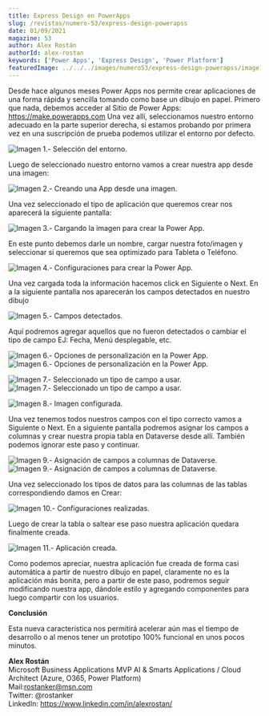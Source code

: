 ```yaml
---
title: Express Design en PowerApps
slug: /revistas/numero-53/express-design-powerapss
date: 01/09/2021
magazine: 53
author: Alex Rostán
authorId: alex-rostan
keywords: ['Power Apps', 'Express Design', 'Power Platform']
featuredImage: ../../../images/numero53/express-design-powerapss/image1.png
---
```


Desde hace algunos meses Power Apps nos permite crear aplicaciones de
una forma rápida y sencilla tomando como base un dibujo en papel.
Primero que nada, debemos acceder al Sitio de Power Apps:
<https://make.powerapps.com> Una vez allí, seleccionamos nuestro entorno
adecuado en la parte superior derecha, si estamos probando por primera
vez en una suscripción de prueba podemos utilizar el entorno por
defecto.

![Imagen 1.- Selección del entorno.](../../../images/numero53/express-design-powerapss/image1.png)



Luego de seleccionado nuestro entorno vamos a crear nuestra app desde
una imagen:

![Imagen 2.- Creando una App desde una imagen.](../../../images/numero53/express-design-powerapss/image2.png)



Una vez seleccionado el tipo de aplicación que queremos crear nos
aparecerá la siguiente pantalla:

![Imagen 3.- Cargando la imagen para crear la Power App.](../../../images/numero53/express-design-powerapss/image3.png)



En este punto debemos darle un nombre, cargar nuestra foto/imagen y
seleccionar si queremos que sea optimizado para Tableta o Teléfono.

![Imagen 4.- Configuraciones para crear la Power App.](../../../images/numero53/express-design-powerapss/image4.png)


Una vez cargada toda la información hacemos click en Siguiente o Next.
En a la siguiente pantalla nos aparecerán los campos detectados en
nuestro dibujo

![Imagen 5.- Campos detectados.](../../../images/numero53/express-design-powerapss/image5.png)



Aquí podremos agregar aquellos que no fueron detectados o cambiar el
tipo de campo EJ: Fecha, Menú desplegable, etc.

![Imagen 6.- Opciones de personalización en la Power App.](../../../images/numero53/express-design-powerapss/image6.png)
![Imagen 6.- Opciones de personalización en la Power App.](../../../images/numero53/express-design-powerapss/image7.png)


![Imagen 7.- Seleccionado un tipo de campo a usar.](../../../images/numero53/express-design-powerapss/image8.png)
![Imagen 7.- Seleccionado un tipo de campo a usar.](../../../images/numero53/express-design-powerapss/image9.png)


![Imagen 8.- Imagen configurada.](../../../images/numero53/express-design-powerapss/image10.png)


Una vez tenemos todos nuestros campos con el tipo correcto vamos a
Siguiente o Next. En a siguiente pantalla podremos asignar los campos a
columnas y crear nuestra propia tabla en Dataverse desde allí. También
podemos ignorar este paso y continuar.

![Imagen 9.- Asignación de campos a columnas de Dataverse.](../../../images/numero53/express-design-powerapss/image11.png)
![Imagen 9.- Asignación de campos a columnas de Dataverse.](../../../images/numero53/express-design-powerapss/image12.png)


Una vez seleccionado los tipos de datos para las columnas de las tablas
correspondiendo damos en Crear:

![Imagen 10.- Configuraciones realizadas.](../../../images/numero53/express-design-powerapss/image13.png)



Luego de crear la tabla o saltear ese paso nuestra aplicación quedara
finalmente creada.

![Imagen 11.- Aplicación creada.](../../../images/numero53/express-design-powerapss/image14.png)



Como podemos apreciar, nuestra aplicación fue creada de forma casi
automática a partir de nuestro dibujo en papel, claramente no es la
aplicación más bonita, pero a partir de este paso, podremos seguir
modificando nuestra app, dándole estilo y agregando componentes para
luego compartir con los usuarios.

**Conclusión**

Esta nueva característica nos permitirá acelerar aún mas el tiempo de
desarrollo o al menos tener un prototipo 100% funcional en unos pocos
minutos.

**Alex Rostán** <br />
Microsoft Business Applications MVP AI & Smarts Applications / Cloud Architect (Azure, O365, Power Platform) <br />
Mail:<rostanker@msn.com> <br />
Twitter: @rostanker <br />
LinkedIn: <https://www.linkedin.com/in/alexrostan/>